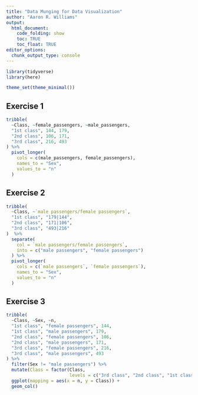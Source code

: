 ```yaml
---
title: "Data Munging for Data Visualization"
author: "Aaron R. Williams"
output:
  html_document:
    code_folding: show
    toc: TRUE
    toc_float: TRUE
editor_options:
  chunk_output_type: console
---
```


```r
library(tidyverse)
library(here)

theme_set(theme_minimal())

```

## Exercise 1

```r
tribble(
  ~Class, ~female_passengers, ~male_passengers,
  "1st class", 144, 179,
  "2nd class", 106, 171,
  "3rd class", 216, 493
) %>%
  pivot_longer(
    cols = c(male_passengers, female_passengers),
    names_to = "Sex",
    values_to = "n"
  )

```

## Exercise 2

```r
tribble(
  ~Class, ~`male passengers/female passengers`,
  "1st class", "179|144",
  "2nd class", "171|106",
  "3rd class", "493|216"
)  %>%
  separate(
    col = `male passengers/female passengers`,
    into = c("male passengers", "female passengers")
  ) %>%
  pivot_longer(
    cols = c(`male passengers`, `female passengers`),
    names_to = "Sex",
    values_to = "n"
  )

```

## Exercise 3

```r
tribble(
  ~Class, ~Sex, ~n,
  "1st class", "female passengers", 144,
  "1st class", "male passengers", 179,
  "2nd class", "female passengers", 106,
  "2nd class", "male passengers", 171, 
  "3rd class", "female passengers", 216,
  "3rd class", "male passengers", 493
) %>%
  filter(Sex != "male passengers") %>%
  mutate(Class = factor(Class,
                        levels = c("3rd class", "2nd class", "1st class"))) %>%
  ggplot(mapping = aes(x = n, y = Class)) +
  geom_col()

```
